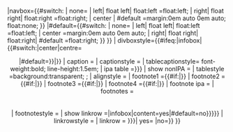 {{IPA chart/core2<!--
-->| wrapper       ={{{wrapper|infobox}}}<!-- default: infobox (throughout this page)
-->| positionstyle ={{#switch:{{{wrapper|infobox}}}<!-- depends on wrapper
   -->| infobox       ={{#switch:{{{position|}}}<!-- (infobox) -->
| left| float left| float:left  =float:left;
| right| float right| float:right =float:right;<!-- default behaviour, but now still will be set-->
| center      =float:none;<!-- c/w a divbox wrapping the infobox-->
| none| #default    =<!-- blank so infobox will do its float left
   -->}}<!--
   -->|navbox={{#switch:{{{position|}}}<!-- (navbox) -->
| none=
| left| float left| float:left =float:left;
| right| float right| float:right =float:right;
| center | #default =margin:0em auto 0em auto; float:none;<!-- navbox default center
   -->}}<!--
   -->|#default={{#switch:{{{position|}}}<!-- not infobox, navbox -->
| none=
| left| float left| float:left =float:left;
| center =margin:0em auto 0em auto;<!-- centers table -->
| right| float right| float:right| #default =float:right;<!-- default=like the infobox
   -->}}<!--
-->}}<!--

-->| divboxstyle={{#ifeq:{{{wrapper|infobox}}}|infobox|{{#switch:{{{position|}}}|center|centre=<div align="center">|#default=}}|}}<!--outer divbox, needed when centering infobox

 CAPTION
-->| caption         ={{{caption|}}}<!--
-->| captionstyle    ={{{captionstyle|background:#f2f2ce; font-weight:bold;}}}<!--
-->| tablecaptionstyle= font-weight:bold; line-height:1.5em; {{{captionstyle|background:#f2f2ce;}}}<!--

 BASE TABLE
-->| ipa table       ={{{ipa table|{{{IPA table|NO NAME IPA TABLE}}}}}}<!--
-->| show nonIPA     ={{{show non IPA|yes}}}<!--
-->| tablestyle      =background:transparent; {{{tablestyle|}}};<!--
 STACK TABLE
-->| alignstyle      ={{{alignstyle| align="left"}}}<!--not a style really, more a trick

 FOOTNOTES 1-4 and ipa note
-->| footnote1       ={{#if:{{{footnote1|}}}|{{yesno|{{{show footnotes|YES}}}| yes={{{footnote1|}}}|no=}}}}<!--
-->| footnote2       ={{#if:{{{footnote2|}}}|{{yesno|{{{show footnotes|YES}}}| yes={{{footnote2|}}}|no=}}}}<!--
-->| footnote3       ={{#if:{{{footnote3|}}}|{{yesno|{{{show footnotes|YES}}}| yes={{{footnote3|}}}|no=}}}}<!--
-->| footnote4       ={{#if:{{{footnote4|}}}|{{yesno|{{{show footnotes|YES}}}| yes={{{footnote4|}}}|no=}}}}<!--
-->| footnote ipa    ={{yesno|{{{show footnotes|YES}}}| yes={{{footnote ipa|该表包含[[标音]]符号，在某些浏览器上可能不能正确显示。[[国际音标#字体支持|[帮助]]]}}}|no=}}<!--
-->| footnotes       ={{{footnote1|}}}<br/>{{{footnote2|}}}<br/>{{{footnote3|}}}<br/>{{{footnote4|}}}<!-- add fn ipa here--><!--
-->| footnotestyle   ={{yesno|{{{use style|yes}}}|yes={{{footnotestyle|text-align:left; font-weight:normal; font-size:88%; padding:0em 0.5em 0em 0.5em; background:#f1f1f1;}}}|no=}}<!--
 LINKROW
-->| show linkrow    ={{{show linkrow|{{#switch:{{{wrapper|infobox}}}|infobox|content=yes|#default=no}}}}}<!--

-->| linkrowstyle    ={{yesno|{{{use style|yes}}}|{{{linkrowstyle|text-align:center; padding:0em 0.5em 0em 0.5em; background:transparent;}}}|no=}}<!--

-->| linkrow         =<!--
-->{{yesno|{{{show linkrow|{{#switch:{{{wrapper|infobox}}}|infobox|content=yes|#default=no}}}}}| yes=<!--
1 IPAhelp-->{{IPA chart/compose link
| link_yesno=YES| link_page=help:IPA<!--existing page-->| link_label=国际音标帮助| nextlink_yesno={{{show ipa key|YES}}}| nextlink_page=EXISTING (IPAkey page)}}<!--
2 IPA key-->{{IPA chart/compose link
| link_yesno={{{show ipa key|YES}}}| link_page=Help:英語國際音標| link_label=英语国际音标| nextlink_yesno={{{show audio help|NO}}}| nextlink_page=EXISTING (audio help page)}}<!--
3 audiohelp-->{{IPA chart/compose link
| link_yesno={{{show audio help|NO}}}| link_page=Wikipedia:媒體幫助_(Ogg)| link_label=音频帮助| prefix=[[File:Loudspeaker.svg|11px|link=]]&nbsp;| nextlink_yesno=yes| nextlink_page={{{extra link|}}}}}<!--
4 extra link-->{{IPA chart/compose link
| link_yesno=yes| link_page={{{extra link|}}}| link_label={{{extra link label|}}}| nextlink_yesno=yes| nextlink_page={{{chart image|}}}}}<!--
5 chart image-->{{IPA chart/compose link
| link_yesno=yes| link_page={{{chart image|}}}| link_label=图表| nextlink_yesno={{{is audio chart|YES}}}| nextlink_page={{{audio chart link|}}}|is file link=yes|}}<!--
6 audio chart-->{{IPA chart/compose link
| link_yesno=yes| link_page={{{audio chart link|}}}| link_label=有声图表| prefix=[[File:Loudspeaker.svg|11px|link={{{audio chart link|}}}]]&nbsp;| nextlink_yesno={{main other|no|yes}}| nextlink_page=EXISTING (IPA bare table)}}<!--
7 view base table-->{{IPA chart/compose link
| link_yesno={{main other|no|yes}}| link_page={{{ipa table|NO IPA TABLE NAME}}}| link_label=查看主表| nextlink_yesno={{{show view|YES}}}| nextlink_page={{{name|NO IPA TABLE NAME}}}}}<!--
8 view this template-->{{IPA chart/compose link
| link_yesno={{{show view|YES}}}| link_page={{{name|NO IPA chart TEMPLATE NAME}}}| link_label=查看| nextlink_yesno=NO|<!--no final bullet ever-->}}<!--
-->|no=}}<!--switch end: compose linkbar content

-->}}<!-- template --><noinclude>
{{clear}}
{{documentation|1=Template:IPA chart/doc}}
</noinclude>